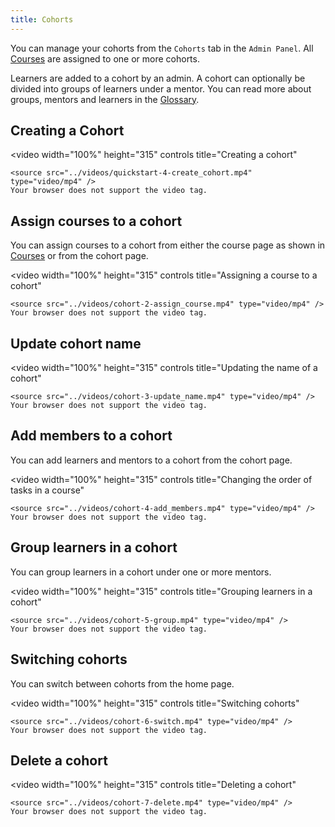 ```yaml
---
title: Cohorts
---
```


You can manage your cohorts from the `Cohorts` tab in the `Admin Panel`. All [Courses](/key_concepts/courses) are assigned to one or more cohorts.

Learners are added to a cohort by an admin. A cohort can optionally be divided into groups of learners under a mentor. You can read more about groups, mentors and learners in the [Glossary](/glossary#cohort).

## Creating a Cohort

<video
    width="100%"
    height="315"
    controls
    title="Creating a cohort"
>
    <source src="../videos/quickstart-4-create_cohort.mp4" type="video/mp4" />
    Your browser does not support the video tag.
</video>


## Assign courses to a cohort

You can assign courses to a cohort from either the course page as shown in [Courses](/key_concepts/courses#assign-course-to-cohorts) or from the cohort page.

<video
    width="100%"
    height="315"
    controls
    title="Assigning a course to a cohort"
>
    <source src="../videos/cohort-2-assign_course.mp4" type="video/mp4" />
    Your browser does not support the video tag.
</video>

## Update cohort name

<video
    width="100%"
    height="315"
    controls
    title="Updating the name of a cohort"
>
    <source src="../videos/cohort-3-update_name.mp4" type="video/mp4" />
    Your browser does not support the video tag.
</video>

## Add members to a cohort

You can add learners and mentors to a cohort from the cohort page.

<video
    width="100%"
    height="315"
    controls
    title="Changing the order of tasks in a course"
>
    <source src="../videos/cohort-4-add_members.mp4" type="video/mp4" />
    Your browser does not support the video tag.
</video>

## Group learners in a cohort

You can group learners in a cohort under one or more mentors.

<video
    width="100%"
    height="315"
    controls
    title="Grouping learners in a cohort"
>
    <source src="../videos/cohort-5-group.mp4" type="video/mp4" />
    Your browser does not support the video tag.
</video>

## Switching cohorts

You can switch between cohorts from the home page.

<video
    width="100%"
    height="315"
    controls
    title="Switching cohorts"
>
    <source src="../videos/cohort-6-switch.mp4" type="video/mp4" />
    Your browser does not support the video tag.
</video>

## Delete a cohort

<video
    width="100%"
    height="315"
    controls
    title="Deleting a cohort"
>
    <source src="../videos/cohort-7-delete.mp4" type="video/mp4" />
    Your browser does not support the video tag.
</video>